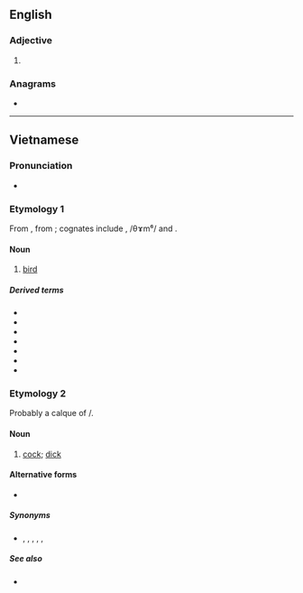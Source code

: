 {{also|Chim|chím}}
==English==

===Adjective===
{{en-adj}}

# {{alt form|cheem|lang=en}}

===Anagrams===
* {{anagrams|en|MICH|Mich|Mich.|mich}}

----

==Vietnamese==

===Pronunciation===
{{vi-IPA}}
* {{homophone|Chim|lang=vi}}

===Etymology 1===
From {{inh|vi|mkh-vie-pro|*-ciːm}}, from {{inh|vi|mkh-pro|*ciim}}; cognates include {{cog|mnw|ဂစေံ|tr=həcem||bird}}, {{etyl|zng|-}} /θɤm⁶/ and {{cog|bdq|sem||bird}}.

====Noun====
{{vi-noun|cls=con|[[𪀄]], [[𫚳]]}}

# {{lb|vi|zoology}} [[bird]]

=====Derived terms=====
* {{l|vi|chim công|gloss=peacock}}
* {{l|vi|chim cút|gloss=quail}}
* {{l|vi|chim điên|gloss=booby}}
* {{l|vi|chim ngói|gloss=turtle dove}}
* {{l|vi|chim ruồi|gloss=hummingbird}}
* {{l|vi|chim sẻ|gloss=sparrow}}
* {{vi-l|Chim}}

===Etymology 2===
Probably a calque of {{etyl|zh|-}} {{m|zh|鳥}}/{{m|zh|屌|tr=điểu||[[penis]]}}.

====Noun====
{{vi-noun|cls=con}}

# {{lb|vi|slang|anatomy}} [[cock]]; [[dick]]

====Alternative forms====
* {{l|vi|trym}} {{qualifier|slang orthographic form}}

=====Synonyms=====
* {{l|vi|buồi}}, {{l|vi|cặc}}, {{l|vi|cậu nhỏ}}, {{l|vi|cu}}, {{l|vi|dái}}, {{l|vi|đèn dầu}}

=====See also=====
* {{l|vi|bướm}}

{{C|vi|Birds}}